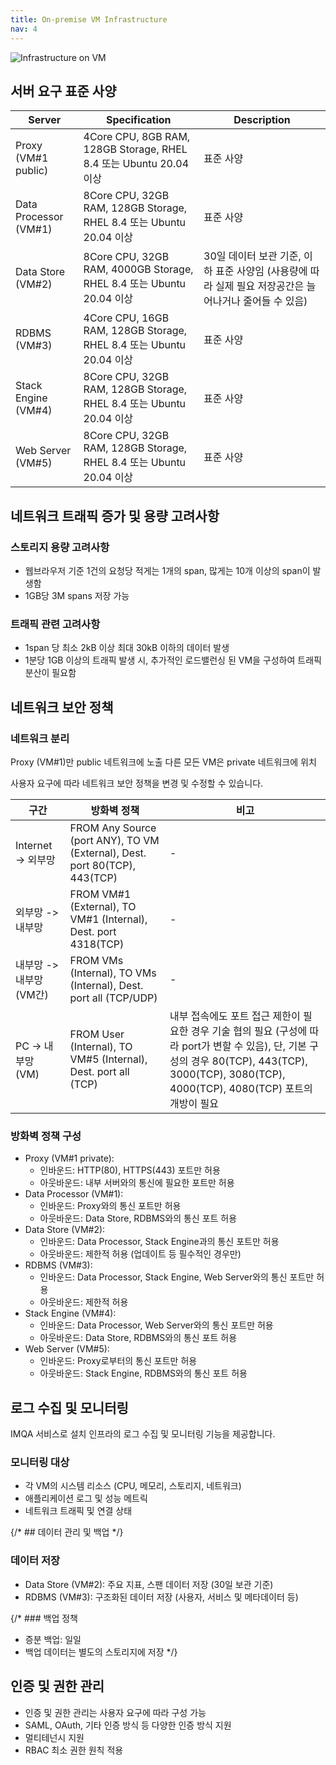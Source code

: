 ```yaml
---
title: On-premise VM Infrastructure
nav: 4
---
```


![Infrastructure on VM](/imqa-onpremise-vm.png)

## 서버 요구 표준 사양

|Server| Specification | Description |
| --- | --- | --- |
| Proxy (VM\#1 public) | 4Core CPU, 8GB RAM, 128GB Storage, RHEL 8.4 또는 Ubuntu 20.04 이상  | 표준 사양 |
| Data Processor (VM\#1) | 8Core CPU, 32GB RAM, 128GB Storage, RHEL 8.4 또는 Ubuntu 20.04 이상  | 표준 사양 |
| Data Store (VM\#2) | 8Core CPU, 32GB RAM, 4000GB Storage, RHEL 8.4 또는 Ubuntu 20.04 이상  | 30일 데이터 보관 기준, 이하 표준 사양임 (사용량에 따라 실제 필요 저장공간은 늘어나거나 줄어들 수 있음) |
| RDBMS (VM\#3) | 4Core CPU, 16GB RAM, 128GB Storage, RHEL 8.4 또는 Ubuntu 20.04 이상  | 표준 사양 |
| Stack Engine (VM\#4) | 8Core CPU, 32GB RAM, 128GB Storage, RHEL 8.4 또는 Ubuntu 20.04 이상  | 표준 사양 |
| Web Server (VM\#5) | 8Core CPU, 32GB RAM, 128GB Storage, RHEL 8.4 또는 Ubuntu 20.04 이상  | 표준 사양 |

## 네트워크 트래픽 증가 및 용량 고려사항

### 스토리지 용량 고려사항

- 웹브라우저 기준 1건의 요청당 적게는 1개의 span, 많게는 10개 이상의 span이 발생함
- 1GB당 3M spans 저장 가능

### 트래픽 관련 고려사항

- 1span 당 최소 2kB 이상 최대 30kB 이하의 데이터 발생
- 1분당 1GB 이상의 트래픽 발생 시, 추가적인 로드밸런싱 된 VM을 구성하여 트래픽 분산이 필요함

## 네트워크 보안 정책

### 네트워크 분리

Proxy (VM#1)만 public 네트워크에 노출 다른 모든 VM은 private 네트워크에 위치

사용자 요구에 따라 네트워크 보안 정책을 변경 및 수정할 수 있습니다.

| 구간                           | 방화벽 정책                                                                                | 비고                                                       |
| ---------------------------- | ------------------------------------------------------------------------------------- | -------------------------------------------------------- |
| Internet -> 외부망              | FROM Any Source (port ANY), TO VM (External), Dest. port 80(TCP), 443(TCP)           | \-                                                       |
| 외부망 \-> 내부망                 | FROM VM#1 (External), TO VM#1 (Internal), Dest. port 4318(TCP)                       | \-                                                       |
| 내부망 -> 내부망 (VM간)           | FROM VMs (Internal), TO VMs (Internal), Dest. port all (TCP/UDP)                      | \-                                                       |
| PC -> 내부망 (VM)               | FROM User (Internal), TO VM#5 (Internal), Dest. port all (TCP)               | 내부 접속에도 포트 접근 제한이 필요한 경우 기술 협의 필요 (구성에 따라 port가 변할 수 있음), 단, 기본 구성의 경우 80(TCP), 443(TCP), 3000(TCP), 3080(TCP), 4000(TCP), 4080(TCP) 포트의 개방이 필요  |

### 방화벽 정책 구성

- Proxy (VM\#1 private):
  - 인바운드: HTTP(80), HTTPS(443) 포트만 허용
  - 아웃바운드: 내부 서버와의 통신에 필요한 포트만 허용
- Data Processor (VM\#1):
  - 인바운드: Proxy와의 통신 포트만 허용
  - 아웃바운드: Data Store, RDBMS와의 통신 포트 허용
- Data Store (VM\#2):
  - 인바운드: Data Processor, Stack Engine과의 통신 포트만 허용
  - 아웃바운드: 제한적 허용 (업데이트 등 필수적인 경우만)
- RDBMS (VM\#3):
  - 인바운드: Data Processor, Stack Engine, Web Server와의 통신 포트만 허용
  - 아웃바운드: 제한적 허용
- Stack Engine (VM\#4):
  - 인바운드: Data Processor, Web Server와의 통신 포트만 허용
  - 아웃바운드: Data Store, RDBMS와의 통신 포트 허용
- Web Server (VM\#5):
  - 인바운드: Proxy로부터의 통신 포트만 허용
  - 아웃바운드: Stack Engine, RDBMS와의 통신 포트 허용

## 로그 수집 및 모니터링

IMQA 서비스로 설치 인프라의 로그 수집 및 모니터링 기능을 제공합니다.

### 모니터링 대상

- 각 VM의 시스템 리소스 (CPU, 메모리, 스토리지, 네트워크)
- 애플리케이션 로그 및 성능 메트릭
- 네트워크 트래픽 및 연결 상태

{/* ## 데이터 관리 및 백업 */}

### 데이터 저장

- Data Store (VM#2): 주요 지표, 스팬 데이터 저장 (30일 보관 기준)
- RDBMS (VM#3): 구조화된 데이터 저장 (사용자, 서비스 및 메타데이터 등)

{/* ### 백업 정책

- 증분 백업: 일일
- 백업 데이터는 별도의 스토리지에 저장 */}

## 인증 및 권한 관리

- 인증 및 권한 관리는 사용자 요구에 따라 구성 가능
- SAML, OAuth, 기타 인증 방식 등 다양한 인증 방식 지원
- 멀티테넌시 지원
- RBAC 최소 권한 원칙 적용
